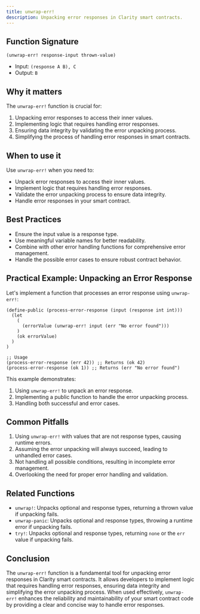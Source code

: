 ```yaml
---
title: unwrap-err!
description: Unpacking error responses in Clarity smart contracts.
---
```


## Function Signature

```clarity
(unwrap-err! response-input thrown-value)
```

- Input: `(response A B), C`
- Output: `B`

## Why it matters

The `unwrap-err!` function is crucial for:

1. Unpacking error responses to access their inner values.
2. Implementing logic that requires handling error responses.
3. Ensuring data integrity by validating the error unpacking process.
4. Simplifying the process of handling error responses in smart contracts.

## When to use it

Use `unwrap-err!` when you need to:

- Unpack error responses to access their inner values.
- Implement logic that requires handling error responses.
- Validate the error unpacking process to ensure data integrity.
- Handle error responses in your smart contract.

## Best Practices

- Ensure the input value is a response type.
- Use meaningful variable names for better readability.
- Combine with other error handling functions for comprehensive error management.
- Handle the possible error cases to ensure robust contract behavior.

## Practical Example: Unpacking an Error Response

Let's implement a function that processes an error response using `unwrap-err!`:

```clarity
(define-public (process-error-response (input (response int int)))
  (let
    (
      (errorValue (unwrap-err! input (err "No error found")))
    )
    (ok errorValue)
  )
)

;; Usage
(process-error-response (err 42)) ;; Returns (ok 42)
(process-error-response (ok 1)) ;; Returns (err "No error found")
```

This example demonstrates:
1. Using `unwrap-err!` to unpack an error response.
2. Implementing a public function to handle the error unpacking process.
3. Handling both successful and error cases.

## Common Pitfalls

1. Using `unwrap-err!` with values that are not response types, causing runtime errors.
2. Assuming the error unpacking will always succeed, leading to unhandled error cases.
3. Not handling all possible conditions, resulting in incomplete error management.
4. Overlooking the need for proper error handling and validation.

## Related Functions

- `unwrap!`: Unpacks optional and response types, returning a thrown value if unpacking fails.
- `unwrap-panic`: Unpacks optional and response types, throwing a runtime error if unpacking fails.
- `try!`: Unpacks optional and response types, returning `none` or the `err` value if unpacking fails.

## Conclusion

The `unwrap-err!` function is a fundamental tool for unpacking error responses in Clarity smart contracts. It allows developers to implement logic that requires handling error responses, ensuring data integrity and simplifying the error unpacking process. When used effectively, `unwrap-err!` enhances the reliability and maintainability of your smart contract code by providing a clear and concise way to handle error responses.
